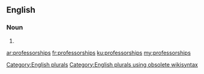 ==English==

===Noun===
{{head|en}}

# {{plural of|professorship}}

[[Category:English plurals]][[Category:English plurals using obsolete wikisyntax]]

[[ar:professorships]]
[[fr:professorships]]
[[ku:professorships]]
[[my:professorships]]